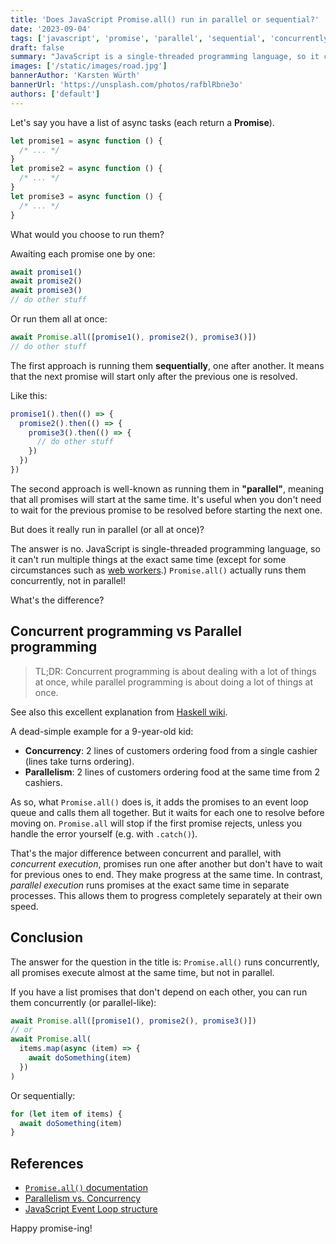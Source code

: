 ```yaml
---
title: 'Does JavaScript Promise.all() run in parallel or sequential?'
date: '2023-09-04'
tags: ['javascript', 'promise', 'parallel', 'sequential', 'concurrently']
draft: false
summary: "JavaScript is a single-threaded programming language, so it can't run multiple things at the same time, Promise.all() actually runs promises concurrently, not in parallel!. Let's dive in to see how it works."
images: ['/static/images/road.jpg']
bannerAuthor: 'Karsten Würth'
bannerUrl: 'https://unsplash.com/photos/rafblRbne3o'
authors: ['default']
---
```


Let's say you have a list of async tasks (each return a **Promise**).

```javascript
let promise1 = async function () {
  /* ... */
}
let promise2 = async function () {
  /* ... */
}
let promise3 = async function () {
  /* ... */
}
```

What would you choose to run them?

Awaiting each promise one by one:

```javascript
await promise1()
await promise2()
await promise3()
// do other stuff
```

Or run them all at once:

```javascript
await Promise.all([promise1(), promise2(), promise3()])
// do other stuff
```

The first approach is running them **sequentially**, one after another. It means that the next promise will start only after the previous one is resolved.

Like this:

```javascript
promise1().then(() => {
  promise2().then(() => {
    promise3().then(() => {
      // do other stuff
    })
  })
})
```

The second approach is well-known as running them in **"parallel"**, meaning that all promises will start at the same time.
It's useful when you don't need to wait for the previous promise to be resolved before starting the next one.

But does it really run in parallel (or all at once)? <Twemoji emoji="thinking-face" />

The answer is no. JavaScript is single-threaded programming language, so it can't run multiple things at the exact same time (except for some circumstances such as [web workers](https://developer.mozilla.org/en-US/docs/Web/API/Web_Workers_API/Using_web_workers).)
`Promise.all()` actually runs them concurrently, not in parallel!

What's the difference?

## Concurrent programming vs Parallel programming

> TL;DR: Concurrent programming is about dealing with a lot of things at once, while parallel programming is about doing a lot of things at once.

See also this excellent explanation from [Haskell wiki](https://wiki.haskell.org/Parallelism_vs._Concurrency).

A dead-simple example for a 9-year-old kid:

- **Concurrency**: 2 lines of customers ordering food from a single cashier (lines take turns ordering).
- **Parallelism**: 2 lines of customers ordering food at the same time from 2 cashiers.

As so, what `Promise.all()` does is, it adds the promises to an event loop queue and calls them all together.
But it waits for each one to resolve before moving on.
`Promise.all` will stop if the first promise rejects, unless you handle the error yourself (e.g. with `.catch()`).

That's the major difference between concurrent and parallel, with _concurrent execution_, promises run one after another but don't have to wait for previous ones to end. They make progress at the same time.
In contrast, _parallel execution_ runs promises at the exact same time in separate processes.
This allows them to progress completely separately at their own speed.

## Conclusion

The answer for the question in the title is: `Promise.all()` runs concurrently, all promises execute almost at the same time, but not in parallel.

If you have a list promises that don't depend on each other, you can run them concurrently (or parallel-like):

```javascript
await Promise.all([promise1(), promise2(), promise3()])
// or
await Promise.all(
  items.map(async (item) => {
    await doSomething(item)
  })
)
```

Or sequentially:

```javascript
for (let item of items) {
  await doSomething(item)
}
```

## References

- [`Promise.all()` documentation](https://developer.mozilla.org/en-US/docs/Web/JavaScript/Reference/Global_Objects/Promise/all)
- [Parallelism vs. Concurrency](https://wiki.haskell.org/Parallelism_vs._Concurrency)
- [JavaScript Event Loop structure](https://developer.mozilla.org/en-US/docs/Web/JavaScript/EventLoop)

Happy promise-ing! <Twemoji emoji="clinking-beer-mugs" />
